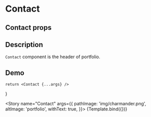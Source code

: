 

<Meta title="Contact" component={Contact} />

# Contact

## Contact props
<ArgsTable of={Contact} />

## Description

`Contact` component is the header of portfolio.

## Demo

    return <Contact {...args} />
}

<Story name="Contact" args={{
    pathImage: 'img/charmander.png',
    altImage: 'portfolio',
    withText: true,
}}>
{Template.bind({})}
</Story>

